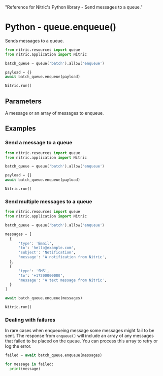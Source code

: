   "Reference for Nitric's Python library - Send messages to a queue."

# Python - queue.enqueue()

Sends messages to a queue.

```python
from nitric.resources import queue
from nitric.application import Nitric

batch_queue = queue('batch').allow('enqueue')

payload = {}
await batch_queue.enqueue(payload)

Nitric.run()
```

## Parameters

<Properties>
  <Property name="messages" required type="dict | dict[]">
    A message or an array of messages to enqueue.
  </Property>
</Properties>

## Examples

### Send a message to a queue

```python
from nitric.resources import queue
from nitric.application import Nitric

batch_queue = queue('batch').allow('enqueue')

payload = {}
await batch_queue.enqueue(payload)

Nitric.run()
```

### Send multiple messages to a queue

```python
from nitric.resources import queue
from nitric.application import Nitric

batch_queue = queue('batch').allow('enqueue')

messages = [
  {
      'type': 'Email',
      'to': 'hello@example.com',
      'subject': 'Notification',
      'message': 'A notification from Nitric',
  },
  {
      'type': 'SMS',
      'to': '+17200000000',
      'message': 'A text message from Nitric',
  }
]

await batch_queue.enqueue(messages)

Nitric.run()
```

### Dealing with failures

In rare cases when enqueueing message some messages might fail to be sent. The response from `enqueue()` will include an array of any messages that failed to be placed on the queue. You can process this array to retry or log the error.

```python
failed = await batch_queue.enqueue(messages)

for message in failed:
  print(message)
```
